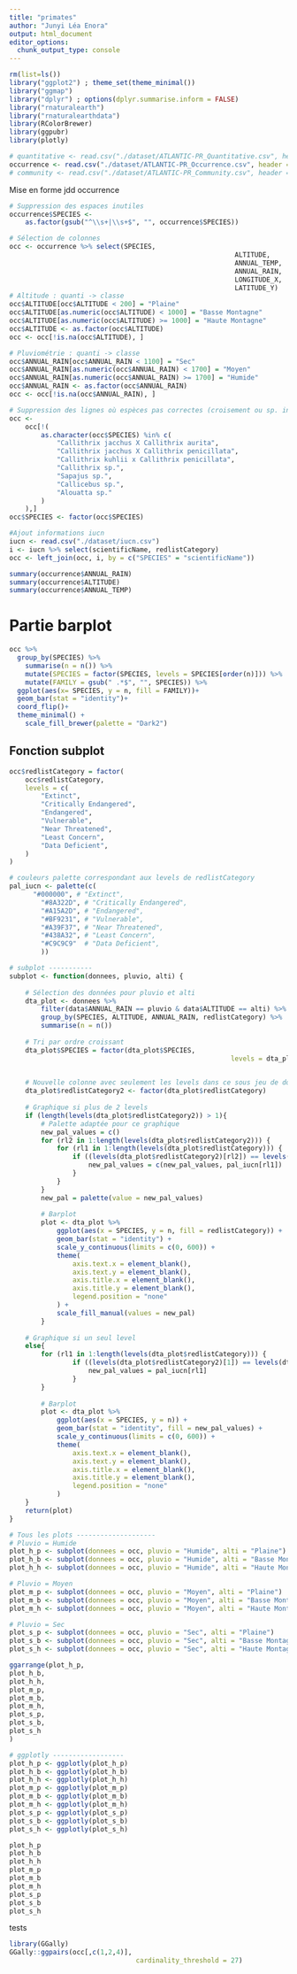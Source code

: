 ```yaml
---
title: "primates"
author: "Junyi Léa Enora"
output: html_document
editor_options: 
  chunk_output_type: console
---
```

```r
rm(list=ls())
library("ggplot2") ; theme_set(theme_minimal())
library("ggmap")
library("dplyr") ; options(dplyr.summarise.inform = FALSE)
library("rnaturalearth")
library("rnaturalearthdata")
library(RColorBrewer)
library(ggpubr)
library(plotly)
```

```r
# quantitative <- read.csv("./dataset/ATLANTIC-PR_Quantitative.csv", header = TRUE, sep = ";")
occurrence <- read.csv("./dataset/ATLANTIC-PR_Occurrence.csv", header = TRUE, sep = ";")
# community <- read.csv("./dataset/ATLANTIC-PR_Community.csv", header = TRUE, sep = ";")
```
Mise en forme jdd occurrence
```r
# Suppression des espaces inutiles
occurrence$SPECIES <-
	as.factor(gsub("^\\s+|\\s+$", "", occurrence$SPECIES))

# Sélection de colonnes
occ <- occurrence %>% select(SPECIES,
														 ALTITUDE,
														 ANNUAL_TEMP,
														 ANNUAL_RAIN,
														 LONGITUDE_X,
														 LATITUDE_Y)
# Altitude : quanti -> classe
occ$ALTITUDE[occ$ALTITUDE < 200] = "Plaine"
occ$ALTITUDE[as.numeric(occ$ALTITUDE) < 1000] = "Basse Montagne"
occ$ALTITUDE[as.numeric(occ$ALTITUDE) >= 1000] = "Haute Montagne"
occ$ALTITUDE <- as.factor(occ$ALTITUDE)
occ <- occ[!is.na(occ$ALTITUDE), ]

# Pluviométrie : quanti -> classe
occ$ANNUAL_RAIN[occ$ANNUAL_RAIN < 1100] = "Sec"
occ$ANNUAL_RAIN[as.numeric(occ$ANNUAL_RAIN) < 1700] = "Moyen"
occ$ANNUAL_RAIN[as.numeric(occ$ANNUAL_RAIN) >= 1700] = "Humide"
occ$ANNUAL_RAIN <- as.factor(occ$ANNUAL_RAIN)
occ <- occ[!is.na(occ$ANNUAL_RAIN), ]

# Suppression des lignes où espèces pas correctes (croisement ou sp. indéterminée)
occ <-
	occ[!(
		as.character(occ$SPECIES) %in% c(
			"Callithrix jacchus X Callithrix aurita",
			"Callithrix jacchus X Callithrix penicillata",
			"Callithrix kuhlii x Callithrix penicillata",
			"Callithrix sp.",
			"Sapajus sp.",
			"Callicebus sp.",
			"Alouatta sp."
		)
	),]
occ$SPECIES <- factor(occ$SPECIES)

#Ajout informations iucn
iucn <- read.csv("./dataset/iucn.csv")
i <- iucn %>% select(scientificName, redlistCategory)
occ <- left_join(occ, i, by = c("SPECIES" = "scientificName"))
```

<!-- ```{r} -->
<!-- for (i in 29:35){ -->
<!-- 	quantitative[,i] <- as.numeric(quantitative[,i]) -->
<!-- } -->
<!-- summary(quantitative[,29:35]) -->
<!-- ``` -->


```r
summary(occurrence$ANNUAL_RAIN)
summary(occurrence$ALTITUDE)
summary(occurrence$ANNUAL_TEMP)
```

# Partie barplot

```r
occ %>% 
  group_by(SPECIES) %>% 
	summarise(n = n()) %>%
	mutate(SPECIES = factor(SPECIES, levels = SPECIES[order(n)])) %>% 
	mutate(FAMILY = gsub(" .*$", "", SPECIES)) %>% 
  ggplot(aes(x= SPECIES, y = n, fill = FAMILY))+
  geom_bar(stat = "identity")+
  coord_flip()+
  theme_minimal() +
	scale_fill_brewer(palette = "Dark2")
```

<!-- ## Séparation humidité/temp-alt  -->
<!-- ```{r} -->
<!-- quantile(occurrence$ANNUAL_RAIN, c(1/3, 2/3), na.rm = TRUE) -->
<!-- quantile(occurrence$ALTITUDE, c(1/3, 2/3), na.rm = TRUE) -->
<!-- ``` -->

<!-- * Jusqu'à 200 : plaine -->
<!-- * 200-1000 : basse montagne -->
<!-- * 1000 - ? : moyenne et haute montagne -->


<!-- ```{r} -->
<!-- plot(occurrence$ALTITUDE, occurrence$ANNUAL_TEMP) -->
<!-- hist(occurrence$ANNUAL_RAIN, nclass = 50) -->
<!-- ``` -->

## Fonction subplot
```r
occ$redlistCategory = factor(
	occ$redlistCategory,
	levels = c(
		"Extinct",
		"Critically Endangered",
		"Endangered",
		"Vulnerable",
		"Near Threatened",
		"Least Concern",
		"Data Deficient",
	)
)

# couleurs palette correspondant aux levels de redlistCategory
pal_iucn <- palette(c(
	  "#000000", # "Extinct",
		"#8A322D", # "Critically Endangered",
		"#A15A2D", # "Endangered",
		"#BF9231", # "Vulnerable",
		"#A39F37", # "Near Threatened",
		"#438A32", # "Least Concern",
		"#C9C9C9"  # "Data Deficient",
		))
```


```r
# subplot -----------
subplot <- function(donnees, pluvio, alti) {
	
	# Sélection des données pour pluvio et alti
	dta_plot <- donnees %>%
		filter(data$ANNUAL_RAIN == pluvio & data$ALTITUDE == alti) %>%
		group_by(SPECIES, ALTITUDE, ANNUAL_RAIN, redlistCategory) %>%
		summarise(n = n())
	
	# Tri par ordre croissant
	dta_plot$SPECIES = factor(dta_plot$SPECIES,
														levels = dta_plot$SPECIES[order(dta_plot$n, 
																														decreasing = TRUE)])

	# Nouvelle colonne avec seulement les levels dans ce sous jeu de données
	dta_plot$redlistCategory2 <- factor(dta_plot$redlistCategory)
	
	# Graphique si plus de 2 levels
	if (length(levels(dta_plot$redlistCategory2)) > 1){
		# Palette adaptée pour ce graphique
		new_pal_values = c()
		for (rl2 in 1:length(levels(dta_plot$redlistCategory2))) {
			for (rl1 in 1:length(levels(dta_plot$redlistCategory))) {
				if ((levels(dta_plot$redlistCategory2)[rl2]) == levels(dta_plot$redlistCategory)[rl1]) {
					new_pal_values = c(new_pal_values, pal_iucn[rl1])
				}
			}
		}
		new_pal = palette(value = new_pal_values)
		
		# Barplot
		plot <- dta_plot %>%
			ggplot(aes(x = SPECIES, y = n, fill = redlistCategory)) +
			geom_bar(stat = "identity") +
			scale_y_continuous(limits = c(0, 600)) +
			theme(
				axis.text.x = element_blank(),
				axis.text.y = element_blank(),
				axis.title.x = element_blank(),
				axis.title.y = element_blank(),
				legend.position = "none"
			) +
			scale_fill_manual(values = new_pal)
		}
	
	# Graphique si un seul level
	else{
		for (rl1 in 1:length(levels(dta_plot$redlistCategory))) {
				if ((levels(dta_plot$redlistCategory2)[1]) == levels(dta_plot$redlistCategory)[rl1]) {
					new_pal_values = pal_iucn[rl1]
				}
		}
		
		# Barplot
		plot <- dta_plot %>%
			ggplot(aes(x = SPECIES, y = n)) +
			geom_bar(stat = "identity", fill = new_pal_values) +
			scale_y_continuous(limits = c(0, 600)) +
			theme(
				axis.text.x = element_blank(),
				axis.text.y = element_blank(),
				axis.title.x = element_blank(),
				axis.title.y = element_blank(),
				legend.position = "none"
			)
	}
	return(plot)
}
```


```r
# Tous les plots --------------------
# Pluvio = Humide
plot_h_p <- subplot(donnees = occ, pluvio = "Humide", alti = "Plaine")
plot_h_b <- subplot(donnees = occ, pluvio = "Humide", alti = "Basse Montagne")
plot_h_h <- subplot(donnees = occ, pluvio = "Humide", alti = "Haute Montagne")

# Pluvio = Moyen
plot_m_p <- subplot(donnees = occ, pluvio = "Moyen", alti = "Plaine")
plot_m_b <- subplot(donnees = occ, pluvio = "Moyen", alti = "Basse Montagne")
plot_m_h <- subplot(donnees = occ, pluvio = "Moyen", alti = "Haute Montagne")

# Pluvio = Sec
plot_s_p <- subplot(donnees = occ, pluvio = "Sec", alti = "Plaine")
plot_s_b <- subplot(donnees = occ, pluvio = "Sec", alti = "Basse Montagne")
plot_s_h <- subplot(donnees = occ, pluvio = "Sec", alti = "Haute Montagne")

ggarrange(plot_h_p, 
plot_h_b, 
plot_h_h, 
plot_m_p, 
plot_m_b, 
plot_m_h, 
plot_s_p, 
plot_s_b, 
plot_s_h
)
```


```r
# ggplotly ------------------
plot_h_p <- ggplotly(plot_h_p)
plot_h_b <- ggplotly(plot_h_b)
plot_h_h <- ggplotly(plot_h_h)
plot_m_p <- ggplotly(plot_m_p)
plot_m_b <- ggplotly(plot_m_b)
plot_m_h <- ggplotly(plot_m_h)
plot_s_p <- ggplotly(plot_s_p)
plot_s_b <- ggplotly(plot_s_b)
plot_s_h <- ggplotly(plot_s_h)

```

```r
plot_h_p
plot_h_b
plot_h_h
plot_m_p
plot_m_b
plot_m_h
plot_s_p
plot_s_b
plot_s_h

```

tests
```r
library(GGally)
GGally::ggpairs(occ[,c(1,2,4)],
								cardinality_threshold = 27)

```



<!-- # Partie carto -->

<!-- ```{r, fig.height=10} -->

<!-- sbbox <- make_bbox(lon = c(min(occurrence$LONGITUDE_X), max(occurrence$LONGITUDE_X)),  -->
<!-- 									 lat = c(min(occurrence$LATITUDE_Y), max(occurrence$LATITUDE_Y)), -->
<!-- 									 f = 0.01) -->
<!-- southamerica <- get_map(location = sbbox, zoom = 10, maptype = "terrain") -->
<!-- southamerica_map = ggmap(southamerica) -->
<!-- southamerica_map -->
<!-- southamerica_map + geom_point(data = occurrence, aes(x = LONGITUDE_X, y = LATITUDE_Y, col = SPECIES), size = 1.2) -->
<!-- ``` -->

<!-- ```{r fig.height=10} -->
<!-- southamerica_map + geom_point(data = occurrence, aes(x = LONGITUDE_X, y = LATITUDE_Y, col = SPECIES), size = 1.2) -->
<!-- ``` -->




<!-- # Partie analyse -->
<!-- ```{r} -->
<!-- dta <- occurrence[,c(4,16:18)] -->

<!-- dfcompleted <- -->
<!-- 	missMDA::imputePCA(dta, ncp = 2, quali.sup = c(1))$completeObs -->
<!-- res.PCA <- PCA(dfcompleted, -->
<!-- 							 ncp = 2, -->
<!-- 							 quali.sup = c(1), -->
<!-- 							 graph = T) -->

<!-- res.HCPC <- HCPC( -->
<!-- 	res.PCA, -->
<!-- 	nb.clust = 3, -->
<!-- 	kk = 100, -->
<!-- 	consol = FALSE, -->
<!-- 	graph = FALSE -->
<!-- ) -->
<!-- plot.HCPC(res.HCPC, choice = 'tree', title = 'Arbre hiérarchique') -->
<!-- plot.HCPC(res.HCPC, -->
<!-- 					choice = 'map', -->
<!-- 					draw.tree = FALSE, -->
<!-- 					title = 'Plan factoriel') -->

<!-- plot.HCPC( -->
<!-- 	res.HCPC, -->
<!-- 	choice = '3D.map', -->
<!-- 	ind.names = FALSE, -->
<!-- 	centers.plot = FALSE, -->
<!-- 	angle = 60, -->
<!-- 	title = 'Arbre hiérarchique sur le plan factoriel' -->
<!-- ) -->
<!-- ``` -->

<!-- ```{r} -->
<!-- data_classifie <- as.data.frame(res.HCPC$data.clust) -->
<!-- head(data_classifie) -->
<!-- table(data_classifie$SPECIES, data_classifie$clust) -->


<!-- nesp = length(levels(data_classifie$SPECIES)) -->
<!-- sp_clust <- table(data_classifie$SPECIES, data_classifie$clust) -->
<!-- sp_proba_clust <- data.frame(proba1 = rep(NA, nesp), -->
<!-- 														 proba2 = rep(NA, nesp), -->
<!-- 														 proba3 = rep(NA, nesp)) -->
<!-- ``` -->


